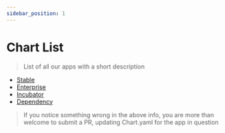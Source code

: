 ---
sidebar_position: 1
---

# Chart List

> List of all our apps with a short description

- [Stable](#Stable)
- [Enterprise](#Enterprise)
- [Incubator](#Incubator)
- [Dependency](#Dependency)

<ChartsOverView />

> If you notice something wrong in the above info, you are more than welcome to submit a PR, updating Chart.yaml for the app in question
